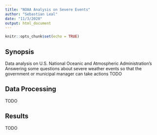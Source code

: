 ```yaml
---
title: "NOAA Analysis on Severe Events"
author: "Sebastian Leal"
date: "11/3/2020"
output: html_document
---
```


```r
knitr::opts_chunk$set(echo = TRUE)
```

## Synopsis

Data analysis on U.S. National Oceanic and Atmospheric Administration's
Answering some questions about severe weather events
so that the government or municipal manager can take actions
TODO

## Data Processing

TODO

## Results

TODO
